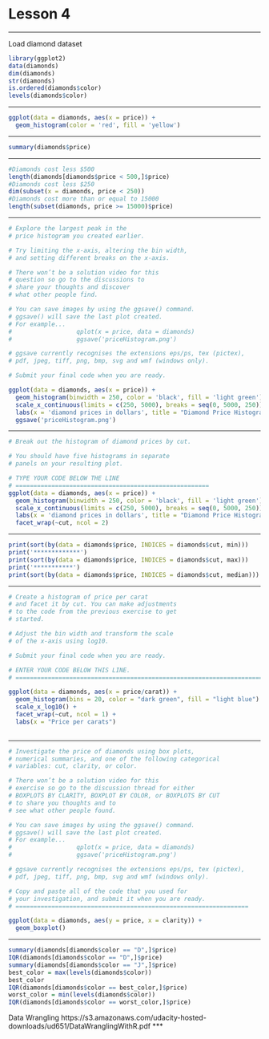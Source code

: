 Lesson 4
========================================================

*** 
Load diamond dataset
```r
library(ggplot2)
data(diamonds)
dim(diamonds)
str(diamonds)
is.ordered(diamonds$color)
levels(diamonds$color)
```
*** 
```r
ggplot(data = diamonds, aes(x = price)) + 
  geom_histogram(color = 'red', fill = 'yellow')

```

*** 
```r
summary(diamonds$price)
```

*** 
```r
#Diamonds cost less $500 
length(diamonds[diamonds$price < 500,]$price)
#Diamonds cost less $250
dim(subset(x = diamonds, price < 250))
#Diamonds cost more than or equal to 15000 
length(subset(diamonds, price >= 15000)$price)
```

*** 
```r
# Explore the largest peak in the
# price histogram you created earlier.

# Try limiting the x-axis, altering the bin width,
# and setting different breaks on the x-axis.

# There won’t be a solution video for this
# question so go to the discussions to
# share your thoughts and discover
# what other people find.

# You can save images by using the ggsave() command.
# ggsave() will save the last plot created.
# For example...
#                  qplot(x = price, data = diamonds)
#                  ggsave('priceHistogram.png')

# ggsave currently recognises the extensions eps/ps, tex (pictex),
# pdf, jpeg, tiff, png, bmp, svg and wmf (windows only).

# Submit your final code when you are ready.

ggplot(data = diamonds, aes(x = price)) + 
  geom_histogram(binwidth = 250, color = 'black', fill = 'light green') + 
  scale_x_continuous(limits = c(250, 5000), breaks = seq(0, 5000, 250)) + 
  labs(x = 'diamond prices in dollars', title = "Diamond Price Histogram") +
  ggsave('priceHistogram.png') 
```

*** 
```r
# Break out the histogram of diamond prices by cut.

# You should have five histograms in separate
# panels on your resulting plot.

# TYPE YOUR CODE BELOW THE LINE
# ======================================================
ggplot(data = diamonds, aes(x = price)) + 
  geom_histogram(binwidth = 250, color = 'black', fill = 'light green') + 
  scale_x_continuous(limits = c(250, 5000), breaks = seq(0, 5000, 250)) + 
  labs(x = 'diamond prices in dollars', title = "Diamond Price Histogram") +
  facet_wrap(~cut, ncol = 2)
```

***  
```r
print(sort(by(data = diamonds$price, INDICES = diamonds$cut, min)))
print('*************')
print(sort(by(data = diamonds$price, INDICES = diamonds$cut, max)))
print('***********')
print(sort(by(data = diamonds$price, INDICES = diamonds$cut, median)))
```


*** 
```r
# Create a histogram of price per carat
# and facet it by cut. You can make adjustments
# to the code from the previous exercise to get
# started.

# Adjust the bin width and transform the scale
# of the x-axis using log10.

# Submit your final code when you are ready.

# ENTER YOUR CODE BELOW THIS LINE.
# ===========================================================================

ggplot(data = diamonds, aes(x = price/carat)) + 
  geom_histogram(bins = 20, color = "dark green", fill = "light blue") + 
  scale_x_log10() + 
  facet_wrap(~cut, ncol = 1) + 
  labs(x = "Price per carats")
  
```

*** 
```r
# Investigate the price of diamonds using box plots,
# numerical summaries, and one of the following categorical
# variables: cut, clarity, or color.

# There won’t be a solution video for this
# exercise so go to the discussion thread for either
# BOXPLOTS BY CLARITY, BOXPLOT BY COLOR, or BOXPLOTS BY CUT
# to share you thoughts and to
# see what other people found.

# You can save images by using the ggsave() command.
# ggsave() will save the last plot created.
# For example...
#                  qplot(x = price, data = diamonds)
#                  ggsave('priceHistogram.png')

# ggsave currently recognises the extensions eps/ps, tex (pictex),
# pdf, jpeg, tiff, png, bmp, svg and wmf (windows only).

# Copy and paste all of the code that you used for
# your investigation, and submit it when you are ready.
# =================================================================

ggplot(data = diamonds, aes(y = price, x = clarity)) + 
  geom_boxplot()
```
***
```r
summary(diamonds[diamonds$color == "D",]$price)
IQR(diamonds[diamonds$color == "D",]$price)
summary(diamonds[diamonds$color == "J",]$price)
best_color = max(levels(diamonds$color))
best_color
IQR(diamonds[diamonds$color == best_color,]$price)
worst_color = min(levels(diamonds$color))
IQR(diamonds[diamonds$color == worst_color,]$price)
```

Data Wrangling 
https://s3.amazonaws.com/udacity-hosted-downloads/ud651/DataWranglingWithR.pdf 
***
